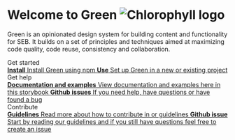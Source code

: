 
<Meta title="Introduction" />

<style>{`
  .subheading {
    --mediumdark: '#999999';
    font-weight: 900;
    font-size: 13px;
    color: #999;
    letter-spacing: 6px;
    line-height: 24px;
    text-transform: uppercase;
    margin-bottom: 12px;
    margin-top: 40px;
  }

  .link-list {
    display: grid;
    grid-template-columns: 1fr;
    row-gap: 10px;
  }

  @media (min-width: 620px) {
    .link-list {
      row-gap: 20px;
      column-gap: 20px;
      grid-template-columns: 1fr 1fr;
    }
  }

  @media all and (-ms-high-contrast:none) {
  .link-list {
      display: -ms-grid;
      -ms-grid-columns: 1fr 1fr;
    }
  }

  .link-item {
    display: block;
    padding: 20px 30px 20px 15px;
    border: 1px solid var(--border-color);
    border-radius: 5px;
    transition: background 150ms ease-out, border 150ms ease-out, transform 150ms ease-out;
    color: var(--text-primary-color);
    display: flex;
    align-items: flex-start;
  }

  .link-item:hover {
    border-color: #1EA7FD50;
    transform: translate3d(0, -3px, 0);
    box-shadow: rgba(0, 0, 0, 0.08) 0 3px 10px 0;
  }

  .link-item:active {
    border-color: #1EA7FD;
    transform: translate3d(0, 0, 0);
  }

  .link-item strong {
    font-weight: 700;
    display: block;
    margin-bottom: 2px;
  }

  .link-item img {
    height: 40px;
    width: 40px;
    margin-right: 15px;
    flex: none;
  }

  .link-item span {
    font-size: 14px;
    line-height: 20px;
  }
  h1 {
    display: flex;
  }
  h1 img {
    margin-left: 1rem;
    height: 2rem;
  }
`}</style>

<h1>Welcome to Green <img src="./brandimage.svg" alt="Chlorophyll logo"></img></h1>



Green is an opinionated design system for building content and functionality for SEB.
It builds on a set of principles and techniques aimed at maximizing code quality, code reuse, consistency and collaboration.

<div className="subheading">Get started</div>
<div className="link-list">
  <a
    className="link-item"
    href="./?path=/story/get-started-install--page"
    target="_self"
  >
    <span>
      <strong>Install</strong>
      Install Green using npm
    </span>
  </a>
  <a
    className="link-item"
    href="./?path=/story/get-started-use--page"
    target="_self"
  >
    <span>
      <strong>Use</strong>
      Set up Green in a new or existing project
    </span>
  </a>
</div>

<div className="subheading">Get help</div>

<div className="link-list">
  <a className="link-item" href="./" target="_self">
    <span>
      <strong>Documentation and examples</strong>
      View documentation and examples here in this storybook
    </span>
  </a>
  <a className="link-item" href="https://github.com/sebgroup/green/issues" target="_blank">
    <span>
      <strong>Github issues</strong>
      If you need help, have questions or have found a bug
    </span>
  </a>
</div>

<div className="subheading">Contribute</div>

<div className="link-list">
  <a className="link-item" href="https://github.com/sebgroup/green/blob/main/CONTRIBUTING.md" target="_blank">
    <span>
      <strong>Guidelines</strong>
      Read more about how to contribute in or guidelines
    </span>
  </a>
  <a className="link-item" href="https://github.com/sebgroup/green/issues" target="_blank">
    <span>
      <strong>Github issue</strong>
      Start by reading our guidelines and if you still have questions feel free to create an issue
    </span>
  </a>
</div>
